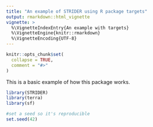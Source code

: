 ```yaml
---
title: "An example of STRIDER using R package targets"
output: rmarkdown::html_vignette
vignette: >
  %\VignetteIndexEntry{An example with targets}
  %\VignetteEngine{knitr::rmarkdown}
  %\VignetteEncoding{UTF-8}
---
```


```r
knitr::opts_chunk$set(
  collapse = TRUE,
  comment = "#>"
)
```

This is a basic example of how this package works.

```r
library(STRIDER)
library(terra)
library(sf)

#set a seed so it's reproducible
set.seed(42)
```
